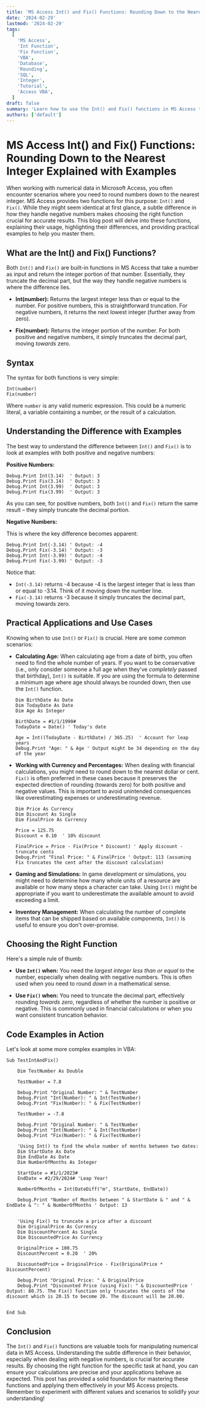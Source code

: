```yaml
---
title: 'MS Access Int() and Fix() Functions: Rounding Down to the Nearest Integer Explained with Examples'
date: '2024-02-29'
lastmod: '2024-02-29'
tags:
  [
    'MS Access',
    'Int Function',
    'Fix Function',
    'VBA',
    'Database',
    'Rounding',
    'SQL',
    'Integer',
    'Tutorial',
    'Access VBA',
  ]
draft: false
summary: 'Learn how to use the Int() and Fix() functions in MS Access to round numbers down to the nearest integer. Understand the nuances, differences, and practical applications with detailed examples and code snippets.'
authors: ['default']
---
```


# MS Access Int() and Fix() Functions: Rounding Down to the Nearest Integer Explained with Examples

When working with numerical data in Microsoft Access, you often encounter scenarios where you need to round numbers down to the nearest integer. MS Access provides two functions for this purpose: `Int()` and `Fix()`. While they might seem identical at first glance, a subtle difference in how they handle negative numbers makes choosing the right function crucial for accurate results. This blog post will delve into these functions, explaining their usage, highlighting their differences, and providing practical examples to help you master them.

## What are the Int() and Fix() Functions?

Both `Int()` and `Fix()` are built-in functions in MS Access that take a number as input and return the integer portion of that number. Essentially, they truncate the decimal part, but the way they handle negative numbers is where the difference lies.

- **Int(number):** Returns the largest integer less than or equal to the number. For positive numbers, this is straightforward truncation. For negative numbers, it returns the next lowest integer (further away from zero).

- **Fix(number):** Returns the integer portion of the number. For both positive and negative numbers, it simply truncates the decimal part, moving _towards_ zero.

## Syntax

The syntax for both functions is very simple:

```plaintext
Int(number)
Fix(number)
```

Where `number` is any valid numeric expression. This could be a numeric literal, a variable containing a number, or the result of a calculation.

## Understanding the Difference with Examples

The best way to understand the difference between `Int()` and `Fix()` is to look at examples with both positive and negative numbers:

**Positive Numbers:**

```plaintext
Debug.Print Int(3.14)  ' Output: 3
Debug.Print Fix(3.14)  ' Output: 3
Debug.Print Int(3.99)  ' Output: 3
Debug.Print Fix(3.99)  ' Output: 3
```

As you can see, for positive numbers, both `Int()` and `Fix()` return the same result – they simply truncate the decimal portion.

**Negative Numbers:**

This is where the key difference becomes apparent:

```plaintext
Debug.Print Int(-3.14) ' Output: -4
Debug.Print Fix(-3.14) ' Output: -3
Debug.Print Int(-3.99) ' Output: -4
Debug.Print Fix(-3.99) ' Output: -3
```

Notice that:

- `Int(-3.14)` returns -4 because -4 is the largest integer that is less than or equal to -3.14. Think of it moving down the number line.
- `Fix(-3.14)` returns -3 because it simply truncates the decimal part, moving towards zero.

## Practical Applications and Use Cases

Knowing when to use `Int()` or `Fix()` is crucial. Here are some common scenarios:

- **Calculating Age:** When calculating age from a date of birth, you often need to find the whole number of years. If you want to be conservative (i.e., only consider someone a full age when they've _completely_ passed that birthday), `Int()` is suitable. If you are using the formula to determine a minimum age where age should always be rounded down, then use the `Int()` function.

  ```plaintext
  Dim BirthDate As Date
  Dim TodayDate As Date
  Dim Age As Integer

  BirthDate = #1/1/1990#
  TodayDate = Date() ' Today's date

  Age = Int((TodayDate - BirthDate) / 365.25)  ' Account for leap years
  Debug.Print "Age: " & Age ' Output might be 34 depending on the day of the year
  ```

- **Working with Currency and Percentages:** When dealing with financial calculations, you might need to round down to the nearest dollar or cent. `Fix()` is often preferred in these cases because it preserves the expected direction of rounding (towards zero) for both positive and negative values. This is important to avoid unintended consequences like overestimating expenses or underestimating revenue.

  ```plaintext
  Dim Price As Currency
  Dim Discount As Single
  Dim FinalPrice As Currency

  Price = 125.75
  Discount = 0.10  ' 10% discount

  FinalPrice = Price - Fix(Price * Discount) ' Apply discount - truncate cents
  Debug.Print "Final Price: " & FinalPrice ' Output: 113 (assuming Fix truncates the cent after the discount calculation)
  ```

- **Gaming and Simulations:** In game development or simulations, you might need to determine how many whole units of a resource are available or how many steps a character can take. Using `Int()` might be appropriate if you want to underestimate the available amount to avoid exceeding a limit.

- **Inventory Management:** When calculating the number of complete items that can be shipped based on available components, `Int()` is useful to ensure you don't over-promise.

## Choosing the Right Function

Here's a simple rule of thumb:

- **Use `Int()` when:** You need the _largest integer less than or equal to_ the number, especially when dealing with negative numbers. This is often used when you need to round _down_ in a mathematical sense.

- **Use `Fix()` when:** You need to truncate the decimal part, effectively rounding _towards zero_, regardless of whether the number is positive or negative. This is commonly used in financial calculations or when you want consistent truncation behavior.

## Code Examples in Action

Let's look at some more complex examples in VBA:

```plaintext
Sub TestIntAndFix()

    Dim TestNumber As Double

    TestNumber = 7.8

    Debug.Print "Original Number: " & TestNumber
    Debug.Print "Int(Number): " & Int(TestNumber)
    Debug.Print "Fix(Number): " & Fix(TestNumber)

    TestNumber = -7.8

    Debug.Print "Original Number: " & TestNumber
    Debug.Print "Int(Number): " & Int(TestNumber)
    Debug.Print "Fix(Number): " & Fix(TestNumber)

    'Using Int() to find the whole number of months between two dates:
    Dim StartDate As Date
    Dim EndDate As Date
    Dim NumberOfMonths As Integer

    StartDate = #1/1/2023#
    EndDate = #2/29/2024# 'Leap Year!

    NumberOfMonths = Int(DateDiff("m", StartDate, EndDate))

    Debug.Print "Number of Months between " & StartDate & " and " & EndDate & ": " & NumberOfMonths ' Output: 13


    'Using Fix() to truncate a price after a discount
    Dim OriginalPrice As Currency
    Dim DiscountPercent As Single
    Dim DiscountedPrice As Currency

    OriginalPrice = 100.75
    DiscountPercent = 0.20  ' 20%

    DiscountedPrice = OriginalPrice - Fix(OriginalPrice * DiscountPercent)

    Debug.Print "Original Price: " & OriginalPrice
    Debug.Print "Discounted Price (using Fix): " & DiscountedPrice ' Output: 80.75. The Fix() function only truncates the cents of the discount which is 20.15 to become 20. The discount will be 20.00.


End Sub
```

## Conclusion

The `Int()` and `Fix()` functions are valuable tools for manipulating numerical data in MS Access. Understanding the subtle difference in their behavior, especially when dealing with negative numbers, is crucial for accurate results. By choosing the right function for the specific task at hand, you can ensure your calculations are precise and your applications behave as expected. This post has provided a solid foundation for mastering these functions and applying them effectively in your MS Access projects. Remember to experiment with different values and scenarios to solidify your understanding!
